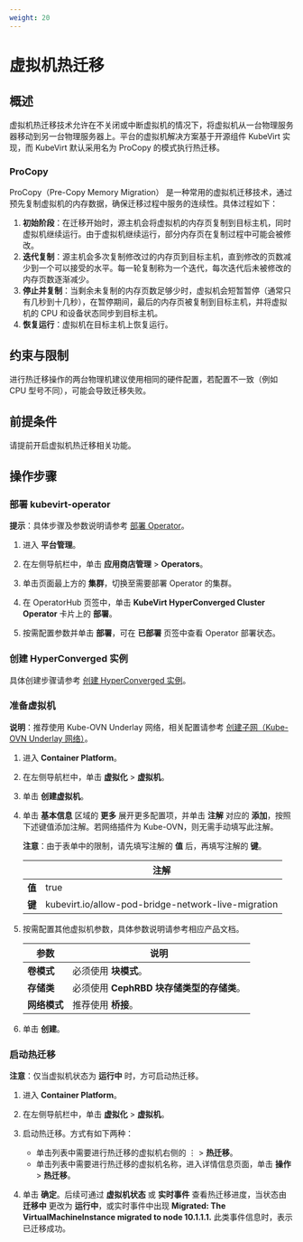 ```yaml
---
weight: 20
---
```


# 虚拟机热迁移

## 概述

虚拟机热迁移技术允许在不关闭或中断虚拟机的情况下，将虚拟机从一台物理服务器移动到另一台物理服务器上。平台的虚拟机解决方案基于开源组件 KubeVirt 实现，而 KubeVirt 默认采用名为 ProCopy 的模式执行热迁移。

### ProCopy
ProCopy（Pre-Copy Memory Migration） 是一种常用的虚拟机迁移技术，通过预先复制虚拟机的内存数据，确保迁移过程中服务的连续性。具体过程如下：

1. **初始阶段**：在迁移开始时，源主机会将虚拟机的内存页复制到目标主机，同时虚拟机继续运行。由于虚拟机继续运行，部分内存页在复制过程中可能会被修改。
2. **迭代复制**：源主机会多次复制修改过的内存页到目标主机，直到修改的页数减少到一个可以接受的水平。每一轮复制称为一个迭代，每次迭代后未被修改的内存页数逐渐减少。
3. **停止并复制**：当剩余未复制的内存页数足够少时，虚拟机会短暂暂停（通常只有几秒到十几秒），在暂停期间，最后的内存页被复制到目标主机，并将虚拟机的 CPU 和设备状态同步到目标主机。
4. **恢复运行**：虚拟机在目标主机上恢复运行。

## 约束与限制

进行热迁移操作的两台物理机建议使用相同的硬件配置，若配置不一致（例如 CPU 型号不同），可能会导致迁移失败。

## 前提条件

请提前开启虚拟机热迁移相关功能。

## 操作步骤

### 部署 kubevirt-operator

**提示**：具体步骤及参数说明请参考 [部署 Operator]()。

1. 进入 **平台管理**。

1. 在左侧导航栏中，单击 **应用商店管理** > **Operators**。

2. 单击页面最上方的 **集群**，切换至需要部署 Operator 的集群。

2. 在 OperatorHub 页签中，单击 **KubeVirt HyperConverged Cluster Operator** 卡片上的 **部署**。

3. 按需配置参数并单击 **部署**，可在 **已部署** 页签中查看 Operator 部署状态。


### 创建 HyperConverged 实例

具体创建步骤请参考 [创建 HyperConverged 实例](/virtualization/virtualization/image/functions/environment.mdx#4)。


### 准备虚拟机

**说明**：推荐使用 Kube-OVN Underlay 网络，相关配置请参考 [创建子网（Kube-OVN Underlay 网络）](/configure/networking/functions/subnet_kubeovn_underlay.mdx)。

1. 进入 **Container Platform**。

1. 在左侧导航栏中，单击 **虚拟化** > **虚拟机**。

2. 单击 **创建虚拟机**。

3. 单击 **基本信息** 区域的 **更多** 展开更多配置项，并单击 **注解** 对应的 **添加**，按照下述键值添加注解。若网络插件为 Kube-OVN，则无需手动填写此注解。

    **注意**：由于表单中的限制，请先填写注解的 **值** 后，再填写注解的 **键**。

    ||注解|
    |---|---|
    |**值**|true|
    |**键**|kubevirt.io/allow-pod-bridge-network-live-migration|

3. 按需配置其他虚拟机参数，具体参数说明请参考相应产品文档。

    |参数|说明|
    |---|---|
    |**卷模式**|必须使用 **块模式**。|
    |**存储类**|必须使用 **CephRBD 块存储类型的存储类**。|
    |**网络模式**|推荐使用 **桥接**。|

5. 单击 **创建**。

### 启动热迁移

**注意**：仅当虚拟机状态为 **运行中** 时，方可启动热迁移。

1. 进入 **Container Platform**。

1. 在左侧导航栏中，单击 **虚拟化** > **虚拟机**。

2. 启动热迁移。方式有如下两种：
    * 单击列表中需要进行热迁移的虚拟机右侧的 ⋮ > **热迁移**。
    * 单击列表中需要进行热迁移的虚拟机名称，进入详情信息页面，单击 **操作** > **热迁移**。

4. 单击 **确定**。后续可通过 **虚拟机状态** 或 **实时事件** 查看热迁移进度，当状态由 **迁移中** 更改为 **运行中**，或实时事件中出现 **Migrated: The VirtualMachineInstance migrated to node 10.1.1.1.** 此类事件信息时，表示已迁移成功。

